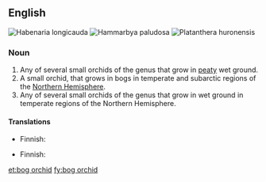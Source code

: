 ==English==
[[File:Habenaria spec 2 - -fl.jpg|thumb|Habenaria longicauda]]
[[File:Hammarbya paludosa Belgien 05.jpg|thumb|Hammarbya paludosa]]
[[File:Green Bog Orchid (3815585585).jpg|thumb|Platanthera huronensis ]]
{{wikipedia}}
{{wikispecies|Habenaria}}
===Noun===
{{en-noun|head=[[bog]] [[orchid]]}}

# Any of several small orchids of the genus {{taxlink|Habenaria|genus}} that grow in [[peaty]] wet ground.
# A small orchid, {{taxlink|Hammarbya paludosa|species}} that grows in bogs in temperate and subarctic regions of the [[Northern Hemisphere]].
# Any of several small orchids of the genus {{taxlink|Platanthera|genus}} that grow in wet ground in temperate regions of the Northern Hemisphere.

====Translations====
{{trans-top|orchid of genus ''Habenaria''}}
* Finnish: {{t|fi|ripsukämmekkä}}
{{trans-mid}}
{{trans-bottom}}

{{trans-top|''Hammarbya paludosa''}}
* Finnish: {{t|fi|suovalkku}}
{{trans-mid}}
{{trans-bottom}}

[[et:bog orchid]]
[[fy:bog orchid]]